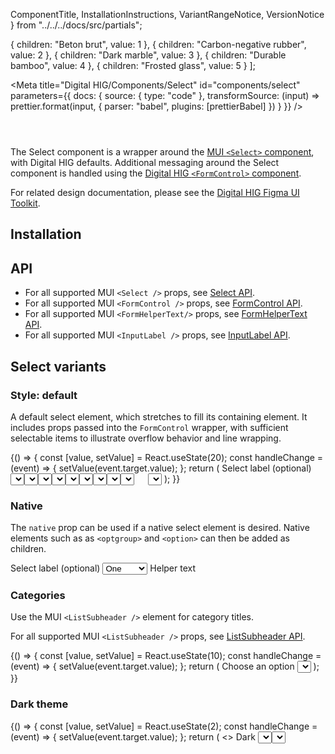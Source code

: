   ComponentTitle,
  InstallationInstructions,
  VariantRangeNotice,
  VersionNotice
} from "../../../docs/src/partials";

  { children: "Beton brut", value: 1 },
  { children: "Carbon-negative rubber", value: 2 },
  { children: "Dark marble", value: 3 },
  { children: "Durable bamboo", value: 4 },
  { children: "Frosted glass", value: 5 }
];

<Meta
  title="Digital HIG/Components/Select"
  id="components/select"
  parameters={{
    docs: {
      source: {
        type: "code"
      },
      transformSource: (input) =>
        prettier.format(input, {
          parser: "babel",
          plugins: [prettierBabel]
        })
    }
  }}
/>

<ComponentTitle name="Select" status="Stable" />

<code>
  <VersionNotice packageName="select" version={version} />
</code>

The Select component is a wrapper around the [MUI `<Select>` component](https://mui.com/material-ui/react-select/), with Digital HIG defaults.
Additional messaging around the Select component is handled using the [Digital HIG `<FormControl>` component](/docs/components-form-control--api).

For related design documentation, please see the [Digital HIG Figma UI Toolkit](https://www.figma.com/file/Eks986gkqncHjkLnwQjO7g/iccc-sticker-sheets?node-id=4203%3A282330&t=iL4WgXwqDMZvxUAw-1).

## Installation

<InstallationInstructions
  componentImport="Select"
  name={name}
  peerDependencies={peerDependencies}
/>

## API

- For all supported MUI `<Select />` props, see [Select API](https://mui.com/material-ui/react-select/).
- For all supported MUI `<FormControl />` props, see [FormControl API](https://mui.com/material-ui/api/form-control/).
- For all supported MUI `<FormHelperText/>` props, see [FormHelperText API](https://mui.com/material-ui/api/form-helper-text/).
- For all supported MUI `<InputLabel />` props, see [InputLabel API](https://mui.com/material-ui/api/input-label/).

## Select variants

<VariantRangeNotice />

### Style: default

A default select element, which stretches to fill its containing element. It includes props passed into the `FormControl` wrapper, with sufficient selectable items to illustrate overflow behavior and line wrapping.

<Canvas>
  <Story name="Style: default">
    {() => {
      const [value, setValue] = React.useState(20);
      const handleChange = (event) => {
        setValue(event.target.value);
      };
      return (
        <FormControl fullWidth>
          <InputLabel htmlFor="select-default">
            Select label
            <Typography variant="smallprint" component="span">
              (optional)
            </Typography>
          </InputLabel>
          <Select
            defaultValue={value}
            id="select-default"
            onChange={handleChange}
            options={defaultOptions.concat([
              { children: "Ten", value: 10 },
              { children: "Eleven", value: 11 },
              { children: "Twelve", value: 12 },
              { children: "Thirteen", value: 13 },
              { children: "Fourteen", value: 14 },
              { children: "Fifteen", value: 15 },
              { children: "Sixteen", value: 16 },
              { children: "Seventeen", value: 17 },
              { children: "Eighteen", value: 18 },
              { children: "Nineteen", value: 19 },
              { children: "Twenty", value: 20 }
            ])}
            value={value}
          />
          <FormHelperText>Helper text</FormHelperText>
        </FormControl>
      );
    }}
  </Story>
</Canvas>

### Style: quiet

The same select element, with "quiet" styling applied.

<Canvas>
  <Story name="Style: quiet">
    {() => {
      const [value, setValue] = React.useState(2);
      const handleChange = (event) => {
        setValue(event.target.value);
      };
      return (
        <FormControl variant="filled">
          <InputLabel htmlFor="select-quiet">
            Select label
            <Typography variant="smallprint" component="span">
              (optional)
            </Typography>
          </InputLabel>
          <Select
            defaultValue={value}
            onChange={handleChange}
            options={defaultOptions}
            value={value}
            id="select-quiet"
          />
          <FormHelperText>Helper text</FormHelperText>
        </FormControl>
      );
    }}
  </Story>
</Canvas>

### Placeholder text

Use the MUI prop `displayEmpty` with an option that has an an empty value to display placeholder text when no item has been selected.

<Canvas>
  <Story name="Placeholder text">
    {() => {
      const [value, setValue] = React.useState("");
      const handleChange = (event) => {
        setValue(event.target.value);
      };
      return (
        <FormControl fullWidth>
          <InputLabel htmlFor="select-id-placeholder">
            Placeholder text
          </InputLabel>
          <Select
            defaultValue={value}
            displayEmpty
            id="select-id-placeholder"
            onChange={handleChange}
            options={[{ children: <em>Select...</em>, value: "" }].concat(
              defaultOptions
            )}
          />
        </FormControl>
      );
    }}
  </Story>
</Canvas>

### Rich options

Any component composition can be passed to the `options` prop, which can be used to populate the menu with rich options. The `renderValue` MUI prop can be used to render the label.

<Canvas>
  <Story
    name="Rich options"
    parameters={{
      docs: {
        source: {
          type: "code"
        }
      }
    }}
  >
    {() => {
      const [value, setValue] = React.useState(3);
      const handleChange = (event) => {
        setValue(event.target.value);
      };
      const options = [
        {
          children: (
            <Box display="flex">
              <Box pr={2}>
                <SvgIcon>
                  <SvgVisible />
                </SvgIcon>
              </Box>
              <Box flexGrow={1} pr={2}>
                <Typography
                  variant="body-copy-medium"
                  color="ink-on-background"
                >
                  Mauris senectus rhoncus
                </Typography>
                <Typography
                  variant="body-copy-small"
                  color="ink-on-background-60"
                >
                  Mi tristique cursus
                </Typography>
              </Box>
              <Box>
                <Typography variant="caption" color="ink-on-background-60">
                  24k
                </Typography>
              </Box>
            </Box>
          ),
          value: 1,
          label: "Mauris senectus rhoncus"
        },
        {
          children: (
            <Box display="flex">
              <Box pr={2}>
                <SvgIcon>
                  <SvgGlobe />
                </SvgIcon>
              </Box>
              <Box flexGrow={1} pr={1}>
                <Typography
                  variant="body-copy-medium"
                  color="ink-on-background"
                >
                  Vulputate sem venenatis
                </Typography>
                <Typography
                  variant="body-copy-small"
                  color="ink-on-background-60"
                >
                  Ultricies est sagittis
                </Typography>
              </Box>
              <Box>
                <Typography variant="caption" color="ink-on-background-60">
                  17k
                </Typography>
              </Box>
            </Box>
          ),
          value: 2,
          label: "Vulputate sem venenatis"
        },
        {
          children: (
            <Box display="flex">
              <Box pr={2}>
                <SvgIcon>
                  <SvgProfile />
                </SvgIcon>
              </Box>
              <Box flexGrow={1} pr={1}>
                <Typography
                  variant="body-copy-medium"
                  color="ink-on-background"
                >
                  Rich options
                </Typography>
                <Typography
                  variant="body-copy-small"
                  color="ink-on-background-60"
                >
                  Nibh vulputate nec
                </Typography>
              </Box>
              <Box>
                <Typography variant="caption" color="ink-on-background-60">
                  131k
                </Typography>
              </Box>
            </Box>
          ),
          value: 3,
          label: "Rich options"
        },
        {
          children: (
            <Box display="flex">
              <Box pr={2}>
                <SvgIcon>
                  <SvgLink />
                </SvgIcon>
              </Box>
              <Box flexGrow={1} pr={1}>
                <Typography
                  variant="body-copy-medium"
                  color="ink-on-background"
                >
                  Pulvinar facilisis felis
                </Typography>
                <Typography
                  variant="body-copy-small"
                  color="ink-on-background-60"
                >
                  Vulputate nibh neque
                </Typography>
              </Box>
              <Box>
                <Typography variant="caption" color="ink-on-background-60">
                  1.5k
                </Typography>
              </Box>
            </Box>
          ),
          value: 4,
          label: "Pulvinar facilisis felis"
        },
        {
          children: (
            <Box display="flex">
              <Box pr={2}>
                <SvgIcon>
                  <SvgComplete />
                </SvgIcon>
              </Box>
              <Box flexGrow={1} pr={1}>
                <Typography
                  variant="body-copy-medium"
                  color="ink-on-background"
                >
                  Enim faucibus adipiscing
                </Typography>
                <Typography
                  variant="body-copy-small"
                  color="ink-on-background-60"
                >
                  Mi tristique cursus
                </Typography>
              </Box>
              <Box>
                <Typography variant="caption" color="ink-on-background-60">
                  440k
                </Typography>
              </Box>
            </Box>
          ),
          value: 5,
          label: "Enim faucibus adipiscing"
        }
      ];
      const renderValue = (selected) => {
        const selectedOption = options.find(
          (option) => option.value === selected
        );
        return selectedOption ? selectedOption.label : "";
      };
      return (
        <FormControl fullWidth>
          <InputLabel htmlFor="select-rich-options">
            Select label
            <Typography variant="smallprint" component="span">
              (optional)
            </Typography>
          </InputLabel>
          <Select
            id="select-rich-options"
            defaultValue={value}
            onChange={handleChange}
            options={options}
            value={value}
            renderValue={renderValue}
          />
          <FormHelperText>Helper text</FormHelperText>
        </FormControl>
      );
    }}
  </Story>
</Canvas>

### Width

A fixed width can be prescribed using the `width` prop. This affects the width of both the select and the dropdown. **Note:** Percentage values are not supported.

<Canvas>
  <Story name="Width">
    {() => {
      const [value, setValue] = React.useState(2);
      const handleChange = (event) => {
        setValue(event.target.value);
      };
      return (
        <>
          <FormControl>
            <InputLabel htmlFor="select-width-px">
              Width
              <Typography variant="smallprint" component="span">
                (px)
              </Typography>
            </InputLabel>
            <Select
              defaultValue={value}
              id="select-width-px"
              onChange={handleChange}
              options={defaultOptions.concat([
                {
                  children:
                    "Three point one four one five nine two six five three five eight nine seven nine three",
                  value: 6
                }
              ])}
              value={value}
              width="200px"
            />
          </FormControl>
          <Box py={3} />
          <FormControl>
            <InputLabel htmlFor="select-width-rem">
              Width
              <Typography variant="smallprint" component="span">
                (rem)
              </Typography>
            </InputLabel>
            <Select
              defaultValue={value}
              id="select-witdh-rem"
              onChange={handleChange}
              options={defaultOptions.concat([
                {
                  children:
                    "Three point one four one five nine two six five three five eight nine seven nine three",
                  value: 6
                }
              ])}
              value={value}
              width="10rem"
            />
          </FormControl>
        </>
      );
    }}
  </Story>
</Canvas>

### Multi-select

Please see the [combobox component](/docs/components-combobox--multi-select-fixed#multi-select).

## States

### Error

Error state for default and quiet variants.

<Canvas>
  <Story name="Error">
    {() => {
      const [value, setValue] = React.useState(2);
      const handleChange = (event) => {
        setValue(event.target.value);
      };
      return (
        <>
          <FormControl error fullWidth>
            <InputLabel htmlFor="select-error">Error</InputLabel>
            <Select
              defaultValue={value}
              id="select-error"
              onChange={handleChange}
              options={defaultOptions}
              value={value}
              error
            />
            <FormHelperText>
              <SvgIcon>
                <ErrorIcon />
              </SvgIcon>
              Error message
            </FormHelperText>
          </FormControl>
          <Box py={3} />
          <FormControl error variant="filled">
            <InputLabel htmlFor="select-error-quiet">Error</InputLabel>
            <Select
              defaultValue={value}
              id="select-error-quiet"
              onChange={handleChange}
              options={defaultOptions}
              value={value}
              error
            />
            <FormHelperText>
              <SvgIcon>
                <ErrorIcon />
              </SvgIcon>
              Error message
            </FormHelperText>
          </FormControl>
        </>
      );
    }}
  </Story>
</Canvas>

### Success

<Canvas>
  <Story name="Success">
    {() => {
      const [value, setValue] = React.useState(2);
      const handleChange = (event) => {
        setValue(event.target.value);
      };
      return (
        <FormControl fullWidth color="success">
          <InputLabel htmlFor="select-success">Success</InputLabel>
          <Select
            defaultValue={value}
            id="select-success"
            onChange={handleChange}
            options={defaultOptions}
            value={value}
          />
          <FormHelperText>
            <SvgIcon>
              <CompleteIcon />
            </SvgIcon>
            Success message
          </FormHelperText>
        </FormControl>
      );
    }}
  </Story>
</Canvas>

### Disabled

<Canvas>
  <Story name="Disabled">
    {() => {
      const [value, setValue] = React.useState(2);
      const handleChange = (event) => {
        setValue(event.target.value);
      };
      return (
        <FormControl fullWidth disabled>
          <InputLabel htmlFor="select-disabled">Disabled</InputLabel>
          <Select
            defaultValue={value}
            id="select-disabled"
            onChange={handleChange}
            options={defaultOptions}
            value={value}
            disabled
          />
          <FormHelperText>Disabled field</FormHelperText>
        </FormControl>
      );
    }}
  </Story>
</Canvas>

### Menu item composition

Custom menu composition can be achieved by using MUI `<MenuItem />` directly.

**Please note**: [As per MUI documentation](https://mui.com/material-ui/api/select/#props), `<MenuItem />` elements must be direct descendants of `<Select />`.

For this reason, if you want to preserve the default Digital HIG presentation which adds a checkmark icon denoting the currently selected option, you can use the special `<OptionContent />` component.

<Canvas>
  <Story name="Menu item composition">
    {() => {
      const [value, setValue] = React.useState(10);
      const handleChange = (event) => {
        setValue(event.target.value);
      };
      return (
        <FormControl>
          <InputLabel htmlFor="select-menu-item">Choose an option</InputLabel>
          <Select
            defaultValue={value}
            onChange={handleChange}
            value={value}
            id="select-menu-item"
          >
            <MenuItem value={10}>
              <OptionContent isSelected={value === 10}>Ten</OptionContent>
            </MenuItem>
            <MenuItem value={20}>
              <OptionContent isSelected={value === 20}>Twenty</OptionContent>
            </MenuItem>
            <MenuItem value={30}>
              <OptionContent isSelected={value === 30}>Thirty</OptionContent>
            </MenuItem>
          </Select>
        </FormControl>
      );
    }}
  </Story>
</Canvas>

### Native

The `native` prop can be used if a native select element is desired. Native elements such as as `<optgroup>` and `<option>` can then be added as children.

<Canvas>
  <Story name="Native">
    <FormControl fullWidth>
      <InputLabel htmlFor="select-native">
        Select label
        <Typography variant="smallprint" component="span">
          (optional)
        </Typography>
      </InputLabel>
      <Select id="select-native" native>
        <optgroup>
          <option value="1">One</option>
          <option value="2">Two</option>
          <option value="3">Three</option>
        </optgroup>
      </Select>
      <FormHelperText>Helper text</FormHelperText>
    </FormControl>
  </Story>
</Canvas>

### Categories

Use the MUI `<ListSubheader />` element for category titles.

For all supported MUI `<ListSubheader />` props, see [ListSubheader API](https://mui.com/material-ui/api/list-subheader/#main-content).

<Canvas>
  <Story name="Categories">
    {() => {
      const [value, setValue] = React.useState(10);
      const handleChange = (event) => {
        setValue(event.target.value);
      };
      return (
        <FormControl>
          <InputLabel htmlFor="select-categories">Choose an option</InputLabel>
          <Select
            defaultValue={value}
            onChange={handleChange}
            value={value}
            id="select-categories"
          >
            <ListSubheader>Odd Category</ListSubheader>
            <MenuItem value={10}>
              <OptionContent isSelected={value === 10}>Ten</OptionContent>
            </MenuItem>
            <MenuItem value={20}>
              <OptionContent isSelected={value === 20}>Twenty</OptionContent>
            </MenuItem>
            <MenuItem value={30}>
              <OptionContent isSelected={value === 30}>Thirty</OptionContent>
            </MenuItem>
            <ListSubheader>Even Category</ListSubheader>
            <MenuItem value={1}>
              <OptionContent isSelected={value === 1}>One</OptionContent>
            </MenuItem>
            <MenuItem value={3}>
              <OptionContent isSelected={value === 3}>Three</OptionContent>
            </MenuItem>
            <MenuItem value={5}>
              <OptionContent isSelected={value === 5}>Five</OptionContent>
            </MenuItem>
          </Select>
        </FormControl>
      );
    }}
  </Story>
</Canvas>

### Dark theme

<Canvas>
  <Story
    name="Dark theme"
    parameters={{
      theme: "dark"
    }}
  >
    {() => {
      const [value, setValue] = React.useState(2);
      const handleChange = (event) => {
        setValue(event.target.value);
      };
      return (
        <>
          <FormControl fullWidth>
            <InputLabel htmlFor="select-dark">Dark</InputLabel>
            <Select
              defaultValue={value}
              id="select-dark"
              onChange={handleChange}
              options={defaultOptions}
              value={value}
            />
            <FormHelperText>Dark theme</FormHelperText>
          </FormControl>
          <Box my={3} />
          <FormControl variant="filled">
            <InputLabel htmlFor="select-dark-quiet">Dark</InputLabel>
            <Select
              defaultValue={value}
              id="select-dark-quiet"
              onChange={handleChange}
              options={defaultOptions}
              value={value}
            />
            <FormHelperText>Dark theme</FormHelperText>
          </FormControl>
        </>
      );
    }}
  </Story>
</Canvas>

## Accessibility

For optimal accessibility, use a unique ID for both the `FormControl` and `Select` elements, and utilize the `helperText` prop with the `FormControl` element.
